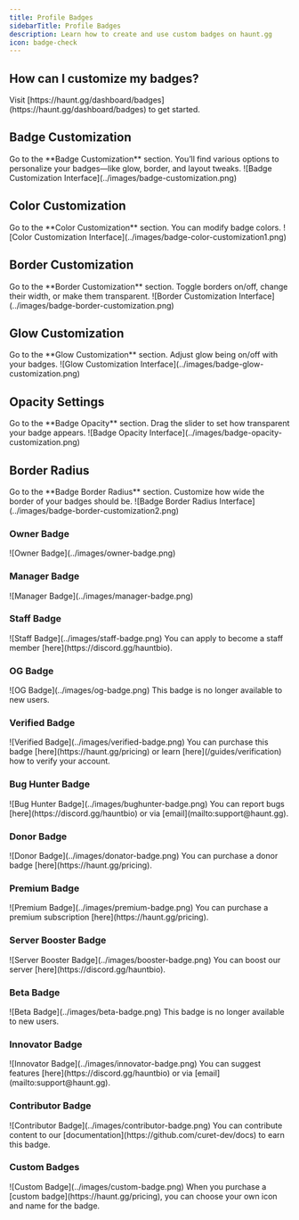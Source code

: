 ```yaml
---
title: Profile Badges
sidebarTitle: Profile Badges
description: Learn how to create and use custom badges on haunt.gg
icon: badge-check
---
```


## How can I customize my badges?

<Steps>
  <Step title="Open the Badge Settings Page">
    Visit [https://haunt.gg/dashboard/badges](https://haunt.gg/dashboard/badges) to get started.
  </Step>
</Steps>

## Badge Customization

<Steps>
  <Step title="Open the Section">
    Go to the **Badge Customization** section.
  </Step>
  <Step title="Start Customizing">
    You’ll find various options to personalize your badges—like glow, border, and layout tweaks.
  </Step>
</Steps>

<Frame>
  ![Badge Customization Interface](../images/badge-customization.png)
</Frame>

## Color Customization

<Steps>
  <Step title="Open the Section">
    Go to the **Color Customization** section.
  </Step>
  <Step title="Choose Your Colors">
    You can modify badge colors.
  </Step>
</Steps>

<Frame>
  ![Color Customization Interface](../images/badge-color-customization1.png)
</Frame>


## Border Customization

<Steps>
  <Step title="Open the Section">
    Go to the **Border Customization** section.
  </Step>
  <Step title="Adjust the Border">
    Toggle borders on/off, change their width, or make them transparent.
  </Step>
</Steps>

<Frame>
  ![Border Customization Interface](../images/badge-border-customization.png)
</Frame>

## Glow Customization

<Steps>
  <Step title="Open the Section">
    Go to the **Glow Customization** section.
  </Step>
  <Step title="Set the Glow">
    Adjust glow being on/off with your badges.
  </Step>
</Steps>

<Frame>
  ![Glow Customization Interface](../images/badge-glow-customization.png)
</Frame>

## Opacity Settings

<Steps>
  <Step title="Open the Section">
    Go to the **Badge Opacity** section.
  </Step>
  <Step title="Adjust Opacity">
    Drag the slider to set how transparent your badge appears.
  </Step>
</Steps>

<Frame>
  ![Badge Opacity Interface](../images/badge-opacity-customization.png)
</Frame>

## Border Radius

<Steps>
  <Step title="Open the Section">
    Go to the **Badge Border Radius** section.
  </Step>
  <Step title="Adjust Radius">
    Customize how wide the border of your badges should be.
  </Step>
</Steps>

<Frame>
  ![Badge Border Radius Interface](../images/badge-border-customization2.png)
</Frame>

### Owner Badge

<Frame caption="The owner badge is a badge that is given to the owner of haunt.gg.">
    ![Owner Badge](../images/owner-badge.png)
</Frame>

### Manager Badge

<Frame caption="The manager badge is a badge that is given to the manager of haunt.gg.">
    ![Manager Badge](../images/manager-badge.png)
</Frame>

### Staff Badge

<Frame caption="The staff badge is a badge that is given to the staff of haunt.gg.">
    ![Staff Badge](../images/staff-badge.png)
</Frame>

<Note>
    You can apply to become a staff member [here](https://discord.gg/hauntbio).
</Note>

### OG Badge

<Frame caption="The OG badge is a badge that is given to the original members of haunt.gg.">
    ![OG Badge](../images/og-badge.png)
</Frame>

<Note>
    This badge is no longer available to new users.
</Note>

### Verified Badge

<Frame caption="The verified badge is a badge that is given to users who have been verified by haunt.gg.">
    ![Verified Badge](../images/verified-badge.png)
</Frame>

<Note>
    You can purchase this badge [here](https://haunt.gg/pricing) or learn [here](/guides/verification) how to verify your account.
</Note>

### Bug Hunter Badge

<Frame caption="The bug hunter badge is a badge that is given to users who have reported bugs to haunt.gg.">
    ![Bug Hunter Badge](../images/bughunter-badge.png)
</Frame>

<Note>
    You can report bugs [here](https://discord.gg/hauntbio) or via [email](mailto:support@haunt.gg).
</Note>

### Donor Badge

<Frame caption="The donor badge is a badge that is given to users who have [donated](https://haunt.gg/pricing) to haunt.gg.">
    ![Donor Badge](../images/donator-badge.png)
</Frame>

<Note>
    You can purchase a donor badge [here](https://haunt.gg/pricing).
</Note>

### Premium Badge

<Frame caption="The premium badge is a badge that is given to users who have a [premium subscription](https://haunt.gg/pricing).">
    ![Premium Badge](../images/premium-badge.png)
</Frame>

<Note>
    You can purchase a premium subscription [here](https://haunt.gg/pricing).
</Note>

### Server Booster Badge

<Frame caption="The server booster badge is a badge that is given to users who have boosted our [server](https://discord.gg/hauntbio).">
    ![Server Booster Badge](../images/booster-badge.png)
</Frame>

<Note>
    You can boost our server [here](https://discord.gg/hauntbio).
</Note>

### Beta Badge

<Frame caption="The beta badge is a badge that is given to users who are part of the beta testing program.">
    ![Beta Badge](../images/beta-badge.png)
</Frame>

<Note>
    This badge is no longer available to new users.
</Note>

### Innovator Badge

<Frame caption="The innovator badge is a badge that is given to users who have suggested features that improve our platform.">
    ![Innovator Badge](../images/innovator-badge.png)
</Frame>

<Note>
    You can suggest features [here](https://discord.gg/hauntbio) or via [email](mailto:support@haunt.gg).
</Note>

### Contributor Badge

<Frame caption="The contributor badge is a badge that is given to users who have contributed to our platform.">
    ![Contributor Badge](../images/contributor-badge.png)
</Frame>

<Note>
    You can contribute content to our [documentation](https://github.com/curet-dev/docs) to earn this badge.
</Note>

### Custom Badges

<Frame caption="The custom badge is a badge that is given to users who have purchased a custom badge.">
    ![Custom Badge](../images/custom-badge.png)
</Frame>

<Note>
    When you purchase a [custom badge](https://haunt.gg/pricing), you can choose your own icon and name for the badge.
</Note>
